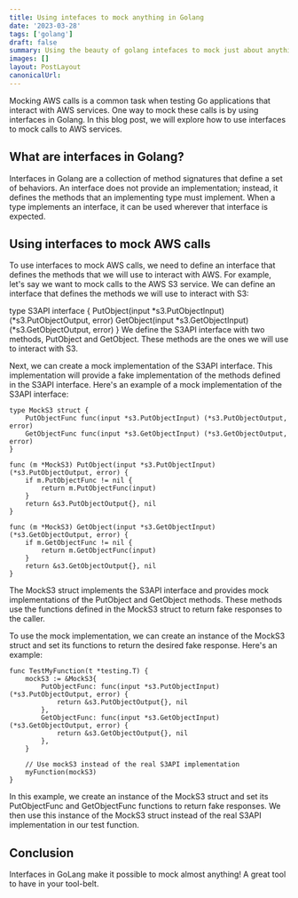```yaml
---
title: Using intefaces to mock anything in Golang
date: '2023-03-28'
tags: ['golang']
draft: false
summary: Using the beauty of golang intefaces to mock just about anything 
images: []
layout: PostLayout
canonicalUrl:
---
```

Mocking AWS calls is a common task when testing Go applications that interact with AWS services. One way to mock these calls is by using interfaces in Golang. In this blog post, we will explore how to use interfaces to mock calls to AWS services.

## What are interfaces in Golang?
Interfaces in Golang are a collection of method signatures that define a set of behaviors. An interface does not provide an implementation; instead, it defines the methods that an implementing type must implement. When a type implements an interface, it can be used wherever that interface is expected.

## Using interfaces to mock AWS calls
To use interfaces to mock AWS calls, we need to define an interface that defines the methods that we will use to interact with AWS. For example, let's say we want to mock calls to the AWS S3 service. We can define an interface that defines the methods we will use to interact with S3:


type S3API interface {
    PutObject(input *s3.PutObjectInput) (*s3.PutObjectOutput, error)
    GetObject(input *s3.GetObjectInput) (*s3.GetObjectOutput, error)
}
We define the S3API interface with two methods, PutObject and GetObject. These methods are the ones we will use to interact with S3.

Next, we can create a mock implementation of the S3API interface. This implementation will provide a fake implementation of the methods defined in the S3API interface. Here's an example of a mock implementation of the S3API interface:

```golang
type MockS3 struct {
    PutObjectFunc func(input *s3.PutObjectInput) (*s3.PutObjectOutput, error)
    GetObjectFunc func(input *s3.GetObjectInput) (*s3.GetObjectOutput, error)
}

func (m *MockS3) PutObject(input *s3.PutObjectInput) (*s3.PutObjectOutput, error) {
    if m.PutObjectFunc != nil {
        return m.PutObjectFunc(input)
    }
    return &s3.PutObjectOutput{}, nil
}

func (m *MockS3) GetObject(input *s3.GetObjectInput) (*s3.GetObjectOutput, error) {
    if m.GetObjectFunc != nil {
        return m.GetObjectFunc(input)
    }
    return &s3.GetObjectOutput{}, nil
}
```

The MockS3 struct implements the S3API interface and provides mock implementations of the PutObject and GetObject methods. These methods use the functions defined in the MockS3 struct to return fake responses to the caller.

To use the mock implementation, we can create an instance of the MockS3 struct and set its functions to return the desired fake response. Here's an example:

```golang
func TestMyFunction(t *testing.T) {
    mockS3 := &MockS3{
        PutObjectFunc: func(input *s3.PutObjectInput) (*s3.PutObjectOutput, error) {
            return &s3.PutObjectOutput{}, nil
        },
        GetObjectFunc: func(input *s3.GetObjectInput) (*s3.GetObjectOutput, error) {
            return &s3.GetObjectOutput{}, nil
        },
    }

    // Use mockS3 instead of the real S3API implementation
    myFunction(mockS3)
}
```

In this example, we create an instance of the MockS3 struct and set its PutObjectFunc and GetObjectFunc functions to return fake responses. We then use this instance of the MockS3 struct instead of the real S3API implementation in our test function.

## Conclusion
Interfaces in GoLang make it possible to mock almost anything! A great tool to have in your tool-belt. 